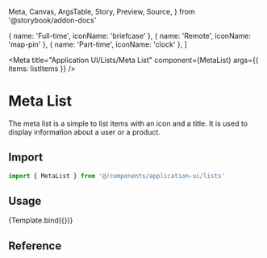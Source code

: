   Meta,
  Canvas,
  ArgsTable,
  Story,
  Preview,
  Source,
} from '@storybook/addon-docs'

  { name: 'Full-time', iconName: 'briefcase' },
  { name: 'Remote', iconName: 'map-pin' },
  { name: 'Part-time', iconName: 'clock' },
]

<Meta
  title="Application UI/Lists/Meta List"
  component={MetaList}
  args={{ items: listItems }}
/>


# Meta List

The meta list is a simple to list items with an icon and a title. It is used to display information about a user or a product.

## Import

```js
import { MetaList } from '@/components/application-ui/lists'
```

## Usage

<Canvas>
  <Story name="Default">{Template.bind({})}</Story>
</Canvas>

## Reference

<ArgsTable of={MetaList} />
